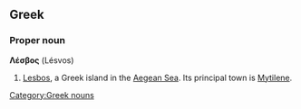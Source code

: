 ==Greek==
[[Category:Greek nouns]]
===Proper noun===
'''Λέσβος''' (Lésvos)

# [[Lesbos]], a Greek island in the [[Aegean Sea]]. Its principal town is [[Mytilene]].